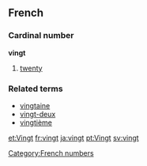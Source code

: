 ==French==
===Cardinal number===
'''vingt'''

# [[twenty]]

===Related terms===
*[[vingtaine]]
*[[vingt-deux]]
*[[vingtième]]

[[et:Vingt]]
[[fr:vingt]]
[[ja:vingt]]
[[pt:Vingt]]
[[sv:vingt]]
[[Category:French numbers]]